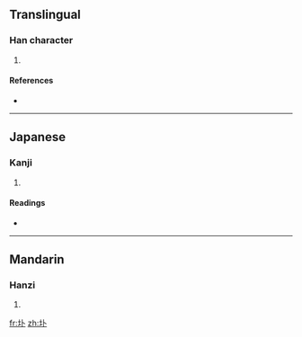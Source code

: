 ==Translingual==

===Han character===
{{Han char|rn=32|rad=土|as=02|sn=5|four=|canj=土卜 (GY)}}

# {{defn|Han|sort=土02}}

====References====
* {{Han ref|kx=0223.090|dkj=04876|dj=0455.080|hdz=10417.090|uh=5724|ud=22308}}

----

==Japanese==

===Kanji===
{{ja-kanji|grade=|rs=土02}}

# {{defn|Japanese|sort=土02}}

====Readings====
* {{ja-readings|on=[[はく]] (haku), [[ほく]] (hoku)|kun=[[つちくれ]] (tsuchikure)}}

----

==Mandarin==

===Hanzi===
{{cmn-hanzi|pin=[[pú]] ([[pu2]]), [[pǔ]] ([[pu3]])|wg=p'u<sup>2</sup>, p'u<sup>3</sup>}}

# {{defn|Mandarin|sort=土02}}

[[fr:圤]]
[[zh:圤]]